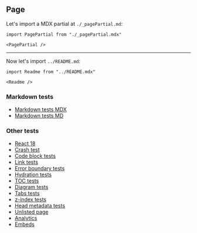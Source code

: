 ## Page

Let's import a MDX partial at `./_pagePartial.md`:

```mdx-code-block
import PagePartial from "./_pagePartial.mdx"

<PagePartial />
```

---

Now let's import `../README.md`:

```mdx-code-block
import Readme from "../README.mdx"

<Readme />
```

### Markdown tests

- [Markdown tests MDX](/tests/pages/markdown-tests-mdx)
- [Markdown tests MD](/tests/pages/markdown-tests-md)

### Other tests

- [React 18](/tests/pages/react-18)
- [Crash test](/tests/pages/crashTest)
- [Code block tests](/tests/pages/code-block-tests)
- [Link tests](/tests/pages/link-tests)
- [Error boundary tests](/tests/pages/error-boundary-tests)
- [Hydration tests](/tests/pages/hydration-tests)
- [TOC tests](/tests/pages/page-toc-tests)
- [Diagram tests](/tests/pages/diagrams)
- [Tabs tests](/tests/pages/tabs-tests)
- [z-index tests](/tests/pages/z-index-tests)
- [Head metadata tests](/tests/pages/head-metadata)
- [Unlisted page](/tests/pages/unlisted)
- [Analytics](/tests/pages/analytics)
- [Embeds](/tests/pages/embeds)
